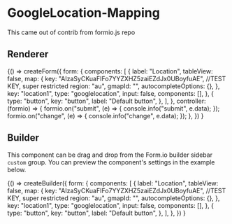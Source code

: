 
<Meta title="Components/Custom/GoogleLocation" />

# GoogleLocation-Mapping

This came out of contrib from formio.js repo

## Renderer

<Canvas>
  <Story name="Renderer">
    {() =>
      createForm({
        form: {
          components: [
            {
              label: "Location",
              tableView: false,
              map: {
                key: "AIzaSyCKuaFIFo7YYZXHZ5zaiEZdJx0UBoyfuAE", //TEST KEY, super restricted
                region: "au",
                gmapId: "",
                autocompleteOptions: {},
              },
              key: "location1",
              type: "googlelocation",
              input: false,
              components: [],
            },
            {
              type: "button",
              key: "button",
              label: "Default button",
            },
          ],
        },
        controller: (formio) => {
          formio.on("submit", (e) => {
            console.info("submit", e.data);
          });
          formio.on("change", (e) => {
            console.info("change", e.data);
          });
        },
      })
    }
  </Story>
</Canvas>

## Builder

This component can be drag and drop from the Form.io builder sidebar `custom` group.
You can preview the component's settings in the example below.

<Canvas>
  <Story name="Builder">
    {() =>
      createBuilder({
        form: {
          components: [
            {
              label: "Location",
              tableView: false,
              map: {
                key: "AIzaSyCKuaFIFo7YYZXHZ5zaiEZdJx0UBoyfuAE", //TEST KEY, super restricted
                region: "au",
                gmapId: "",
                autocompleteOptions: {},
              },
              key: "location1",
              type: "googlelocation",
              input: false,
              components: [],
            },
            {
              type: "button",
              key: "button",
              label: "Default button",
            },
          ],
        },
      })
    }
  </Story>
</Canvas>

